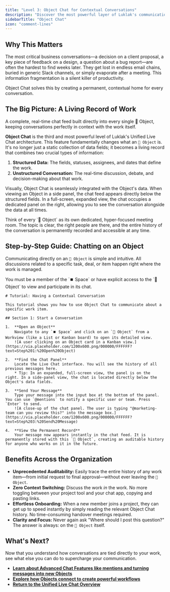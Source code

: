 ```yaml
---
title: "Level 3: Object Chat for Contextual Conversations"
description: "Discover the most powerful layer of Luklak's communication: a dedicated chat feed on every single Object for perfectly contextual, auditable conversations."
sidebarTitle: "Object Chat"
icon: "comment-lines"
---
```


## Why This Matters

<Info>
  The most critical business conversations—a decision on a client proposal, a key piece of feedback on a design, a question about a bug report—are often the hardest to find weeks later. They get lost in endless email chains, buried in generic Slack channels, or simply evaporate after a meeting. This information fragmentation is a silent killer of productivity.
</Info>

Object Chat solves this by creating a permanent, contextual home for every conversation.

## The Big Picture: A Living Record of Work

<Card title="Level 3: Object Chat" icon="comment-lines" iconType="duotone">
  A complete, real-time chat feed built directly into every single 🧊 Object, keeping conversations perfectly in context with the work itself.
</Card>

**Object Chat** is the third and most powerful level of Luklak's Unified Live Chat architecture. This feature fundamentally changes what an `🧊 Object` is. It's no longer just a static collection of data fields; it becomes a living record that combines two crucial types of information:

1. **Structured Data:** The fields, statuses, assignees, and dates that define the work.
2. **Unstructured Conversation:** The real-time discussion, debate, and decision-making about that work.

Visually, Object Chat is seamlessly integrated with the Object's data. When viewing an Object in a side panel, the chat feed appears directly below the structured fields. In a full-screen, expanded view, the chat occupies a dedicated panel on the right, allowing you to see the conversation alongside the data at all times.

<Tip>
  Think of every `🧊 Object` as its own dedicated, hyper-focused meeting room. The topic is clear, the right people are there, and the entire history of the conversation is permanently recorded and accessible at any time.
</Tip>

## Step-by-Step Guide: Chatting on an Object

Communicating directly on an `🧊 Object` is simple and intuitive. All discussions related to a specific task, deal, or item happen right where the work is managed.

<Warning>
  You must be a member of the `⏹️ Space` or have explicit access to the `🧊 Object` to view and participate in its chat.
</Warning>

```guidejar
# Tutorial: Having a Contextual Conversation

This tutorial shows you how to use Object Chat to communicate about a specific work item.

## Section 1: Start a Conversation

1.  **Open an Object**
    Navigate to any `⏹️ Space` and click on an `🧊 Object` from a Workview (like a List or Kanban board) to open its detailed view.
    ![A user clicking on an Object card in a Kanban view.](https://via.placeholder.com/1200x600.png/000000/FFFFFF?text=Step%201:%20Open%20Object)

2.  **Find the Chat Panel**
    Locate the Live Chat interface. You will see the history of all previous messages here.
    * Tip: In an expanded, full-screen view, the panel is on the right. In a side-panel view, the chat is located directly below the Object's data fields.

3.  **Send Your Message**
    Type your message into the input box at the bottom of the panel. You can use `@mentions` to notify a specific user or team. Press `Enter` to send.
    ![A close-up of the chat panel. The user is typing "@marketing-team can you review this?" into the message box.](https://via.placeholder.com/1200x600.png/000000/FFFFFF?text=Step%203:%20Send%20Message)

4.  **View the Permanent Record**
    Your message now appears instantly in the chat feed. It is permanently stored with this `🧊 Object`, creating an auditable history for anyone who works on it in the future.
```

## Benefits Across the Organization

- **Unprecedented Auditability:** Easily trace the entire history of any work item—from initial request to final approval—without ever leaving the `🧊 Object`.
- **Zero Context Switching:** Discuss the work _in_ the work. No more toggling between your project tool and your chat app, copying and pasting links.
- **Effortless Onboarding:** When a new member joins a project, they can get up to speed instantly by simply reading the relevant Object Chat history. No time-consuming handover meetings required.
- **Clarity and Focus:** Never again ask "Where should I post this question?" The answer is always: on the `🧊 Object` itself.

## What's Next?

Now that you understand how conversations are tied directly to your work, see what else you can do to supercharge your communication.

- [**Learn about Advanced Chat Features like mentions and turning messages into new Objects**](https://www.google.com/search?q=/platform/core-concepts/unified-live-chat/chat-features)
- [**Explore how Objects connect to create powerful workflows**](https://www.google.com/search?q=/platform/core-concepts/object-connection)
- [**Return to the Unified Live Chat Overview**](https://www.google.com/search?q=/platform/core-concepts/unified-live-chat/)